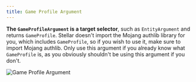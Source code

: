 ```yaml
---
title: Game Profile Argument
---
```


**The `GameProfileArgument` is a target selector**, such as `EntityArgument` and returns `GameProfile`. Stellar doesn't import the Mojang authlib library for you, which includes `GameProfile`, so if you wish to use it, make sure to import Mojang authlib. Only use this argument if you already know what `GameProfile` is, as you obviously shouldn't be using this argument if you don't.

[//]: # (<ArgumentParser placeholder="@e[type=!#player,limit=1]" regex="&#40;^[0-9a-f]{8}-[0-9a-f]{4}-[1-5][0-9a-f]{3}-[89abAB][0-9a-f]{3}-[0-9a-f]{12}$&#41;|&#40;^@[a,e,n,p,r,s]&#40;\[&#40;[a-zA-Z_]+=[a-zA-Z0-9_!#]+&#41;?&#40;,[a-zA-Z_]+=[a-zA-Z0-9_!#]+&#41;?\]&#41;*$&#41;|&#40;^[a-zA-Z]+$&#41;" />)

![Game Profile Argument](https://cdn.undefinedcreations.com/stellar/gifs/entities/entity.gif)